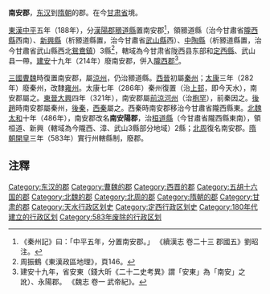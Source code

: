 '''南安郡'''，[[东汉|东汉]]到[[隋朝|隋朝]]的郡。在今[[甘肃省|甘肃省]]境。

[[東漢|東漢]][[中平|中平]]五年（188年），分[[漢陽郡|漢陽郡]][[豲道縣|豲道縣]]置南安郡<ref>《秦州記》曰：「中平五年，分置南安郡。」 《續漢志 卷二十三 郡國五》劉昭注。</ref>，領豲道縣（治今甘肅省[[陇西县|隴西縣]]西南）、[[新兴县_(东汉)|新興縣]]（析豲道縣置，治今甘肅省[[武山縣|武山縣]]西）、[[中陶縣|中陶縣]]（析豲道縣置，治今甘肅省武山縣西北[[鴛鴦鎮|鴛鴦鎮]]）3縣<ref>周振鶴《東漢政區地理》，頁146。</ref>，轄域為今甘肃省陇西县东部和[[定西縣|定西縣]]、武山县一帶。[[建安_(东汉)|建安]]十九年（214年）廢南安郡，併入[[隴西郡|隴西郡]]<ref>建安十九年，省安東（錢大昕《二十二史考異》謂「安東」為「南安」之訛）、永陽郡。 《魏志 卷一 武帝紀》。</ref>。

[[三國|三國]][[曹魏|曹魏]]時復置南安郡，屬[[涼州|涼州]]，仍治豲道縣。[[西晉|西晉]]初屬[[秦州_(古代)|秦州]]；[[太康_(西晋)|太康]]三年（282年）廢秦州，改隸[[雍州|雍州]]。太康七年（286年）秦州復置（治[[上邽县|上邽]]，即今天水），南安郡屬之。[[東晉|東晉]][[大兴_(东晋)|大興]]四年（321年），南安郡屬[[前涼|前涼]][[河州_(前凉)|河州]]（治[[枹罕县|枹罕]]），前秦因之。[[後趙|後趙]]時南安郡屬秦州，[[後秦|後秦]]，[[西秦|西秦]]屬之。西秦時南安郡移治今甘肅省隴西縣東。[[北魏|北魏]][[太和_(北魏)|太和]]十年（486年），南安郡改名'''南安陽郡'''，治[[桓道縣|桓道縣]]（今甘肅省隴西縣東南），領桓道、新興（轄域為今隴西、漳、武山3縣部分地域）2縣；[[北周|北周]]復名南安郡。[[隋朝|隋朝]][[開皇|開皇]]三年（583年）實行州轄縣制，廢郡。

== 注釋 ==
{{reflist}}

{{東漢行政區劃|nocat}}
{{三國行政區劃|nocat}}
{{西晉行政區劃|nocat}}
{{DEFAULTSORT:N}}
[[Category:东汉的郡|Category:东汉的郡]]
[[Category:曹魏的郡|Category:曹魏的郡]]
[[Category:西晋的郡|Category:西晋的郡]]
[[Category:五胡十六国的郡|Category:五胡十六国的郡]]
[[Category:北魏的郡|Category:北魏的郡]]
[[Category:北周的郡|Category:北周的郡]]
[[Category:隋朝的郡|Category:隋朝的郡]]
[[Category:甘肃的郡|Category:甘肃的郡]]
[[Category:天水行政区划史|Category:天水行政区划史]]
[[Category:定西行政区划史|Category:定西行政区划史]]
[[Category:180年代建立的行政区划|Category:180年代建立的行政区划]]
[[Category:583年废除的行政区划|Category:583年废除的行政区划]]